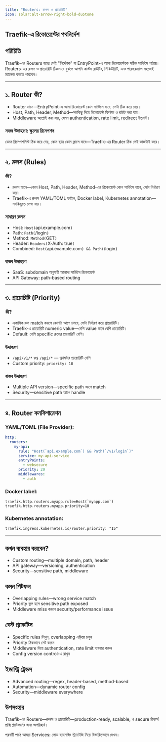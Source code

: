 ```yaml
---
title: "Routers: রুলস ও প্রায়োরিটি"
icon: solar:alt-arrow-right-bold-duotone
---
```


## Traefik-এ রিকোয়েস্টের পথনির্দেশ

## পরিচিতি

Traefik-এর Routers হচ্ছে সেই "নির্দেশক" যা EntryPoint-এ আসা রিকোয়েস্টকে সঠিক সার্ভিসে পাঠায়। Routers-এর রুলস ও প্রায়োরিটি ঠিকভাবে বুঝলে আপনি কাস্টম রাউটিং, সিকিউরিটি, এবং পারফরম্যান্স সহজেই ম্যানেজ করতে পারবেন।

---

## ১. Router কী?

- Router মানে—EntryPoint-এ আসা রিকোয়েস্ট কোন সার্ভিসে যাবে, সেটা ঠিক করে দেয়।
- Host, Path, Header, Method—সবকিছু দিয়ে রিকোয়েস্ট ফিল্টার ও রাউট করা যায়।
- Middleware অ্যাপ্লাই করা যায়, যেমন authentication, rate limit, redirect ইত্যাদি।

### সহজ উদাহরণ: স্কুলের রিসেপশন

যেমন রিসেপশনিস্ট ঠিক করে দেয়, কোন ছাত্র কোন ক্লাসে যাবে—Traefik-এর Router ঠিক সেই কাজটাই করে।

---

## ২. রুলস (Rules)

### কী?

- রুলস মানে—কোন Host, Path, Header, Method-এর রিকোয়েস্ট কোন সার্ভিসে যাবে, সেটা নির্ধারণ করা।
- Traefik-এ রুলস YAML/TOML ফাইল, Docker label, Kubernetes annotation—সবকিছুতে লেখা যায়।

### সাধারণ রুলস
- Host: `Host(`api.example.com`)`
- Path: `Path(`/login`)`
- Method: `Method(`GET`)`
- Header: `Headers(`X-Auth: true`)`
- Combined: `Host(`api.example.com`) && Path(`/login`)`

### বাস্তব উদাহরণ
- SaaS: subdomain অনুযায়ী আলাদা সার্ভিসে রিকোয়েস্ট
- API Gateway: path-based routing

---

## ৩. প্রায়োরিটি (Priority)

### কী?

- একাধিক রুল match করলে কোনটা আগে চলবে, সেটা নির্ধারণ করে প্রায়োরিটি।
- Traefik-এ প্রায়োরিটি numeric value—বেশি value মানে বেশি প্রায়োরিটি।
- Default: বেশি specific রুলের প্রায়োরিটি বেশি।

### উদাহরণ
- `/api/v1/*` vs `/api/*` — প্রথমটার প্রায়োরিটি বেশি
- Custom priority: `priority: 10`

### বাস্তব উদাহরণ
- Multiple API version—specific path আগে match
- Security—sensitive path আগে handle

---

## ৪. Router কনফিগারেশন

### YAML/TOML (File Provider):
```yaml
http:
  routers:
    my-api:
      rule: "Host(`api.example.com`) && Path(`/v1/login`)"
      service: my-api-service
      entryPoints:
        - websecure
      priority: 20
      middlewares:
        - auth
```

### Docker label:
```
traefik.http.routers.myapp.rule=Host(`myapp.com`)
traefik.http.routers.myapp.priority=10
```

### Kubernetes annotation:
```
traefik.ingress.kubernetes.io/router.priority: "15"
```

---

## কখন ব্যবহার করবেন?

- Custom routing—multiple domain, path, header
- API gateway—versioning, authentication
- Security—sensitive path, middleware

## কমন পিটফল

- Overlapping rules—wrong service match
- Priority ভুল হলে sensitive path exposed
- Middleware miss করলে security/performance issue

## বেস্ট প্র্যাকটিস

- Specific rules লিখুন, overlapping এড়িয়ে চলুন
- Priority ঠিকভাবে সেট করুন
- Middleware দিয়ে authentication, rate limit ব্যবহার করুন
- Config version control-এ রাখুন

## ইন্ডাস্ট্রি ট্রেন্ডস

- Advanced routing—regex, header-based, method-based
- Automation—dynamic router config
- Security—middleware everywhere

## উপসংহার

Traefik-এর Routers—রুলস ও প্রায়োরিটি—production-ready, scalable, ও secure রিভার্স প্রক্সি প্ল্যাটফর্মের জন্য অপরিহার্য।

পরবর্তী পাঠে আমরা Services: লোড ব্যালেন্সিং স্ট্র্যাটেজি নিয়ে বিস্তারিতভাবে দেখব।
